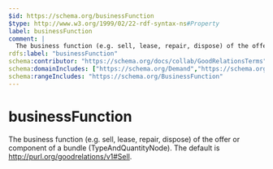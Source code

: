 ```yaml
---
$id: https://schema.org/businessFunction
$type: http://www.w3.org/1999/02/22-rdf-syntax-ns#Property
label: businessFunction
comment: |
  The business function (e.g. sell, lease, repair, dispose) of the offer or component of a bundle (TypeAndQuantityNode). The default is http://purl.org/goodrelations/v1#Sell.
rdfs:label: "businessFunction"
schema:contributor: "https://schema.org/docs/collab/GoodRelationsTerms"
schema:domainIncludes: ["https://schema.org/Demand","https://schema.org/TypeAndQuantityNode","https://schema.org/Offer"]
schema:rangeIncludes: "https://schema.org/BusinessFunction"
---
```


# businessFunction

The business function (e.g. sell, lease, repair, dispose) of the offer or component of a bundle (TypeAndQuantityNode). The default is http://purl.org/goodrelations/v1#Sell.

